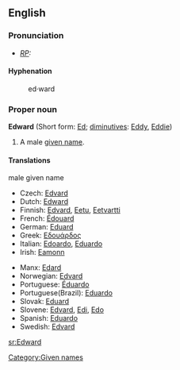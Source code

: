 ==English==

===Pronunciation===
* ''[[RP]]:'' {{IPA|/'edwəd/}}

====Hyphenation====
:ed&middot;ward

===Proper noun===
{{wikipedia}}
'''Edward''' (Short form: [[Ed]]; [[diminutive]]s: [[Eddy]], [[Eddie]])
# A male [[given name]]. 

[[Category:Given names]]

====Translations====
;male given name<!-- origin? -->
{{top}}
*Czech: [[Edvard]] {{m}}
*Dutch: [[#Dutch|Edward]] {{m}}
*Finnish: [[Edvard]], [[Eetu]], [[Eetvartti]]
*French: [[Édouard]] {{m}}
*German: [[Eduard]] {{m}}
*Greek: [[Εδουάρδος]]
*Italian: [[Edoardo]], [[Eduardo]] {{m}}
*Irish: [[Eamonn]] {{m}}
{{mid}}
*Manx: [[Edard]]
*Norwegian: [[Edvard]]
*Portuguese: [[Éduardo]] {{m}}
*Portuguese(Brazil): [[Eduardo]] {{m}}
*Slovak: [[Eduard#Slovak|Eduard]] {{m}}
*Slovene: [[Edvard]], [[Edi]], [[Edo]]
*Spanish: [[Eduardo]] {{m}}
*Swedish: [[Edvard]]
{{bottom}}

[[sr:Edward]]